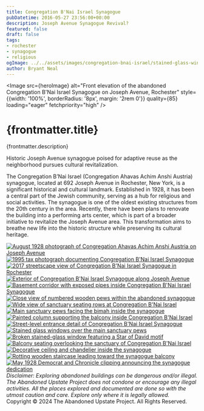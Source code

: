 ```yaml
---
title: Congregation B'Nai Israel Synagogue
pubDatetime: 2016-05-27 23:56:00+00:00
description: Joseph Avenue Synagogue Revival?
featured: false
draft: false
tags:
- rochester
- synagogue
- religious
ogImage: ../../assets/images/congregation-bnai-israel/stained-glass-windows-pews-rochester-synagogue.jpg
author: Bryant Neal
---
```





<Image 
  src={heroImage} 
  alt="Front elevation of the abandoned Congregation B'Nai Israel Synagogue on Joseph Avenue, Rochester"
  style={{width: '100%', borderRadius: '8px', margin: '2rem 0'}}
  quality={85}
  loading="eager"
  fetchpriority="high"
/>

# {frontmatter.title}
<p className="post-tagline" style={{ color: "#b9975c" }}>{frontmatter.description}</p>

Historic Joseph Avenue synagogue poised for adaptive reuse as the neighborhood pursues cultural revitalization.

The Congregation B’Nai Israel (Congregation Ahavas Achim Anshi Austria) synagogue, located at 692 Joseph Avenue in Rochester, New York, is a significant historical and cultural landmark. Established in 1928, it has been a central part of the Jewish community, serving as a hub for religious and social activities. The synagogue is one of the oldest existing structures from the 20th century in the area. Recently, there have been plans to renovate the building into a performing arts center, which is part of a broader initiative to revitalize the Joseph Avenue area. This transformation aims to breathe new life into the historic structure while preserving its cultural heritage.


<div className="gallery gallery--two">

<a href={historic1928.src} className="glightbox gallery-item" data-gallery="bnai-israel" data-title="Congregation Ahavas Achim Anshi Austria - August 1928">
  <Image 
    src={historic1928} 
    alt="August 1928 photograph of Congregation Ahavas Achim Anshi Austria on Joseph Avenue"
    className="gallery-image" 
    style={{width: '100%', aspectRatio: '16 / 9', objectFit: 'cover', borderRadius: '8px', transition: 'transform 0.3s ease'}}
    quality={80}
    widths={[300, 600, 900]}
    sizes="(max-width: 480px) 100vw, (max-width: 768px) 50vw, 33vw"
    loading="eager"
    fetchpriority="high"
  />
</a>

<a href={taxPhoto1995.src} className="glightbox gallery-item" data-gallery="bnai-israel" data-title="Congregation B’Nai Israel - Tax Photo 1995">
  <Image 
    src={taxPhoto1995} 
    alt="1995 tax photograph documenting Congregation B'Nai Israel Synagogue"
    className="gallery-image" 
    style={{width: '100%', aspectRatio: '16 / 9', objectFit: 'cover', borderRadius: '8px', transition: 'transform 0.3s ease'}}
    quality={80}
    widths={[300, 600, 900]}
    sizes="(max-width: 480px) 100vw, (max-width: 768px) 50vw, 33vw"
    loading="eager"
    fetchpriority="high"
  />
</a>

<a href={march2017.src} className="glightbox gallery-item" data-gallery="bnai-israel" data-title="Congregation B'Nai Israel Synagogue - March 2017">
  <Image 
    src={march2017} 
    alt="2017 streetscape view of Congregation B'Nai Israel Synagogue in Rochester"
    className="gallery-image" 
    style={{width: '100%', aspectRatio: '16 / 9', objectFit: 'cover', borderRadius: '8px', transition: 'transform 0.3s ease'}}
    quality={80}
    widths={[300, 600, 900]}
    sizes="(max-width: 480px) 100vw, (max-width: 768px) 50vw, 33vw"
    loading="lazy"
  />
</a>

<a href={exteriorStreetscape.src} className="glightbox gallery-item" data-gallery="bnai-israel" data-title="Joseph Avenue Streetscape">
  <Image 
    src={exteriorStreetscape} 
    alt="Exterior of Congregation B'Nai Israel Synagogue along Joseph Avenue"
    className="gallery-image" 
    style={{width: '100%', aspectRatio: '16 / 9', objectFit: 'cover', borderRadius: '8px', transition: 'transform 0.3s ease'}}
    quality={80}
    widths={[300, 600, 900]}
    sizes="(max-width: 480px) 100vw, (max-width: 768px) 50vw, 33vw"
    loading="lazy"
  />
</a>

<a href={basementHallway.src} className="glightbox gallery-item" data-gallery="bnai-israel" data-title="Basement Corridor">
  <Image 
    src={basementHallway} 
    alt="Basement corridor with exposed pipes inside Congregation B'Nai Israel Synagogue"
    className="gallery-image" 
    style={{width: '100%', aspectRatio: '16 / 9', objectFit: 'cover', borderRadius: '8px', transition: 'transform 0.3s ease'}}
    quality={80}
    widths={[300, 600, 900]}
    sizes="(max-width: 480px) 100vw, (max-width: 768px) 50vw, 33vw"
    loading="lazy"
  />
</a>

<a href={numberedPews.src} className="glightbox gallery-item" data-gallery="bnai-israel" data-title="Numbered Pews">
  <Image 
    src={numberedPews} 
    alt="Close view of numbered wooden pews within the abandoned synagogue"
    className="gallery-image" 
    style={{width: '100%', aspectRatio: '16 / 9', objectFit: 'cover', borderRadius: '8px', transition: 'transform 0.3s ease'}}
    quality={80}
    widths={[300, 600, 900]}
    sizes="(max-width: 480px) 100vw, (max-width: 768px) 50vw, 33vw"
    loading="lazy"
  />
</a>

<a href={numberedPewsWide.src} className="glightbox gallery-item" data-gallery="bnai-israel" data-title="Sanctuary Seating">
  <Image 
    src={numberedPewsWide} 
    alt="Wide view of sanctuary seating rows at Congregation B'Nai Israel"
    className="gallery-image" 
    style={{width: '100%', aspectRatio: '16 / 9', objectFit: 'cover', borderRadius: '8px', transition: 'transform 0.3s ease'}}
    quality={80}
    widths={[300, 600, 900]}
    sizes="(max-width: 480px) 100vw, (max-width: 768px) 50vw, 33vw"
    loading="lazy"
  />
</a>

<a href={mainPews.src} className="glightbox gallery-item" data-gallery="bnai-israel" data-title="Main Sanctuary">
  <Image 
    src={mainPews} 
    alt="Main sanctuary pews facing the bimah inside the synagogue"
    className="gallery-image" 
    style={{width: '100%', aspectRatio: '16 / 9', objectFit: 'cover', borderRadius: '8px', transition: 'transform 0.3s ease'}}
    quality={80}
    widths={[300, 600, 900]}
    sizes="(max-width: 480px) 100vw, (max-width: 768px) 50vw, 33vw"
    loading="lazy"
  />
</a>

<a href={sanctuaryPillar.src} className="glightbox gallery-item" data-gallery="bnai-israel" data-title="Sanctuary Columns">
  <Image 
    src={sanctuaryPillar} 
    alt="Painted column supporting the balcony inside Congregation B'Nai Israel"
    className="gallery-image" 
    style={{width: '100%', aspectRatio: '16 / 9', objectFit: 'cover', borderRadius: '8px', transition: 'transform 0.3s ease'}}
    quality={80}
    widths={[300, 600, 900]}
    sizes="(max-width: 480px) 100vw, (max-width: 768px) 50vw, 33vw"
    loading="lazy"
  />
</a>

<a href={entranceFacade.src} className="glightbox gallery-item" data-gallery="bnai-israel" data-title="Entrance Facade">
  <Image 
    src={entranceFacade} 
    alt="Street-level entrance detail of Congregation B'Nai Israel Synagogue"
    className="gallery-image" 
    style={{width: '100%', aspectRatio: '16 / 9', objectFit: 'cover', borderRadius: '8px', transition: 'transform 0.3s ease'}}
    quality={80}
    widths={[300, 600, 900]}
    sizes="(max-width: 480px) 100vw, (max-width: 768px) 50vw, 33vw"
    loading="lazy"
  />
</a>

<a href={stainedGlass.src} className="glightbox gallery-item" data-gallery="bnai-israel" data-title="Stained Glass Sanctuary">
  <Image 
    src={stainedGlass} 
    alt="Stained glass windows over the main sanctuary pews"
    className="gallery-image" 
    style={{width: '100%', aspectRatio: '16 / 9', objectFit: 'cover', borderRadius: '8px', transition: 'transform 0.3s ease'}}
    quality={80}
    widths={[300, 600, 900]}
    sizes="(max-width: 480px) 100vw, (max-width: 768px) 50vw, 33vw"
    loading="lazy"
  />
</a>

<a href={brokenStarWindow.src} className="glightbox gallery-item" data-gallery="bnai-israel" data-title="Broken Star of David Window">
  <Image 
    src={brokenStarWindow} 
    alt="Broken stained-glass window featuring a Star of David motif"
    className="gallery-image" 
    style={{width: '100%', aspectRatio: '16 / 9', objectFit: 'cover', borderRadius: '8px', transition: 'transform 0.3s ease'}}
    quality={80}
    widths={[300, 600, 900]}
    sizes="(max-width: 480px) 100vw, (max-width: 768px) 50vw, 33vw"
    loading="lazy"
  />
</a>

<a href={balconySeating.src} className="glightbox gallery-item" data-gallery="bnai-israel" data-title="Balcony Seating">
  <Image 
    src={balconySeating} 
    alt="Balcony seating overlooking the sanctuary of Congregation B'Nai Israel"
    className="gallery-image" 
    style={{width: '100%', aspectRatio: '16 / 9', objectFit: 'cover', borderRadius: '8px', transition: 'transform 0.3s ease'}}
    quality={80}
    widths={[300, 600, 900]}
    sizes="(max-width: 480px) 100vw, (max-width: 768px) 50vw, 33vw"
    loading="lazy"
  />
</a>

<a href={chandelierCeiling.src} className="glightbox gallery-item" data-gallery="bnai-israel" data-title="Ceiling and Chandelier">
  <Image 
    src={chandelierCeiling} 
    alt="Decorative ceiling and chandelier inside the synagogue"
    className="gallery-image" 
    style={{width: '100%', aspectRatio: '16 / 9', objectFit: 'cover', borderRadius: '8px', transition: 'transform 0.3s ease'}}
    quality={80}
    widths={[300, 600, 900]}
    sizes="(max-width: 480px) 100vw, (max-width: 768px) 50vw, 33vw"
    loading="lazy"
  />
</a>

<a href={rottingStairs.src} className="glightbox gallery-item" data-gallery="bnai-israel" data-title="Rotting Wood Stairs">
  <Image 
    src={rottingStairs} 
    alt="Rotting wooden staircase leading toward the synagogue balcony"
    className="gallery-image" 
    style={{width: '100%', aspectRatio: '16 / 9', objectFit: 'cover', borderRadius: '8px', transition: 'transform 0.3s ease'}}
    quality={80}
    widths={[300, 600, 900]}
    sizes="(max-width: 480px) 100vw, (max-width: 768px) 50vw, 33vw"
    loading="lazy"
  />
</a>

<a href={newspaper1928.src} className="glightbox gallery-item" data-gallery="bnai-israel" data-title="Democrat & Chronicle - May 1928">
  <Image 
    src={newspaper1928} 
    alt="May 1928 Democrat and Chronicle clipping announcing the synagogue dedication"
    className="gallery-image" 
    style={{width: '100%', aspectRatio: '16 / 9', objectFit: 'cover', borderRadius: '8px', transition: 'transform 0.3s ease'}}
    quality={80}
    widths={[300, 600, 900]}
    sizes="(max-width: 480px) 100vw, (max-width: 768px) 50vw, 33vw"
    loading="lazy"
  />
</a>

</div>

<div style={{textAlign: 'center', margin: '3rem 0 1rem'}}>
  <em>Disclaimer: Exploring abandoned buildings can be dangerous and/or illegal. The Abandoned Upstate Project does not condone or encourage any illegal activities. All the places explored and documented are done so with the utmost caution and care. Explore only where it is legally allowed.</em>
</div>

<div style={{textAlign: 'center', fontSize: '0.85rem', color: 'var(--color-text-muted)', marginBottom: '3rem'}}>
  Copyright © 2024 The Abandoned Upstate Project. All Rights Reserved.
</div>


